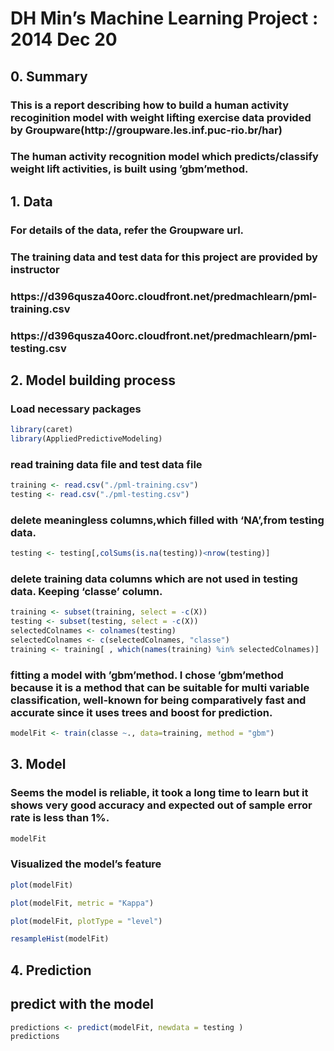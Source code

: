 DH Min's Machine Learning Project : 2014 Dec 20
========================================================
## 0. Summary 
### This is a report describing how to build a human activity recoginition model with weight lifting exercise data provided by Groupware(http://groupware.les.inf.puc-rio.br/har) 
### The human activity recognition model which predicts/classify weight lift activities, is built using 'gbm'method. 

## 1. Data
### For details of the data, refer the Groupware url.   
### The training data and test data for this project are provided by instructor 
### https://d396qusza40orc.cloudfront.net/predmachlearn/pml-training.csv
### https://d396qusza40orc.cloudfront.net/predmachlearn/pml-testing.csv

## 2. Model building process
### Load necessary packages
```r
library(caret)
library(AppliedPredictiveModeling)
```
### read training data file and test data file
```r
training <- read.csv("./pml-training.csv")
testing <- read.csv("./pml-testing.csv")
```
### delete meaningless columns,which filled with 'NA',from testing data.
```r
testing <- testing[,colSums(is.na(testing))<nrow(testing)]
```
### delete training data columns which are not used in testing data. Keeping 'classe' column.
```r
training <- subset(training, select = -c(X))
testing <- subset(testing, select = -c(X))
selectedColnames <- colnames(testing)
selectedColnames <- c(selectedColnames, "classe")
training <- training[ , which(names(training) %in% selectedColnames)]
```
### fitting a model with 'gbm'method. I chose 'gbm'method because it is a method that can be suitable for multi variable classification, well-known for being comparatively fast and accurate since it uses trees and boost for prediction.
```r
modelFit <- train(classe ~., data=training, method = "gbm")
```
## 3. Model  
### Seems the model is reliable, it took a long time to learn but it shows very good accuracy and expected out of sample error rate is less than 1%.
```r
modelFit
```
### Visualized the model's feature
```r
plot(modelFit)
```
```r
plot(modelFit, metric = "Kappa")
```
```r
plot(modelFit, plotType = "level")
```
```r
resampleHist(modelFit)
```

## 4. Prediction
## predict with the model
```r
predictions <- predict(modelFit, newdata = testing )
predictions
```



